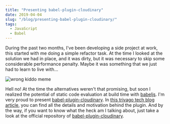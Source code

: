 ```yaml
---
title: "Presenting babel-plugin-cloudinary"
date: 2019-04-04
slug: "/blog/presenting-babel-plugin-cloudinary/"
tags:
  - JavaScript
  - Babel
---
```



<ScrollToTopButton />

During the past two months, I've been developing a side project at work, this started with me doing a simple refactor task. At the time I looked at the solution we had in place, and it was dirty, but it was necessary to skip some considerable performance penalty. Maybe it was something that we just had to learn to live with...

![wrong kiddo meme](./images/wrong-kido.jpg "wrong kiddo meme")

<Caption source="https://imgur.com/gallery/J3WYR" />

Hell no! At the time the alternatives weren't that promising, but soon I realized the potential of static code evaluation at build time with <a href="https://babeljs.io/" target="_blank" title="babel or babel.js is a free and open-source javascript compiler and configurable transpiler used in web development">babeljs</a>. I'm very proud to present <a href="https://github.com/trivago/babel-plugin-cloudinary" target="_blank" title="official repository for babel-plugin-cloudinary compile cloudinary urls at build time.">babel-plugin-cloudinary</a>. In <a href="https://tech.trivago.com/2019/04/02/presenting-babel-plugin-cloudinary/" target="_blank" title="trivago tech blog official tech blog for babel-plugin-cloudinary">this trivago tech blog article</a>, you can find all the details and motivation behind the plugin.
And by the way, if you want to know what the heck am I talking about, just take a look at the official repository of <a href="https://github.com/trivago/babel-plugin-cloudinary" target="_blank" title="official repository for babel-plugin-cloudinary compile cloudinary urls at build time.">babel-plugin-cloudinary</a>.
